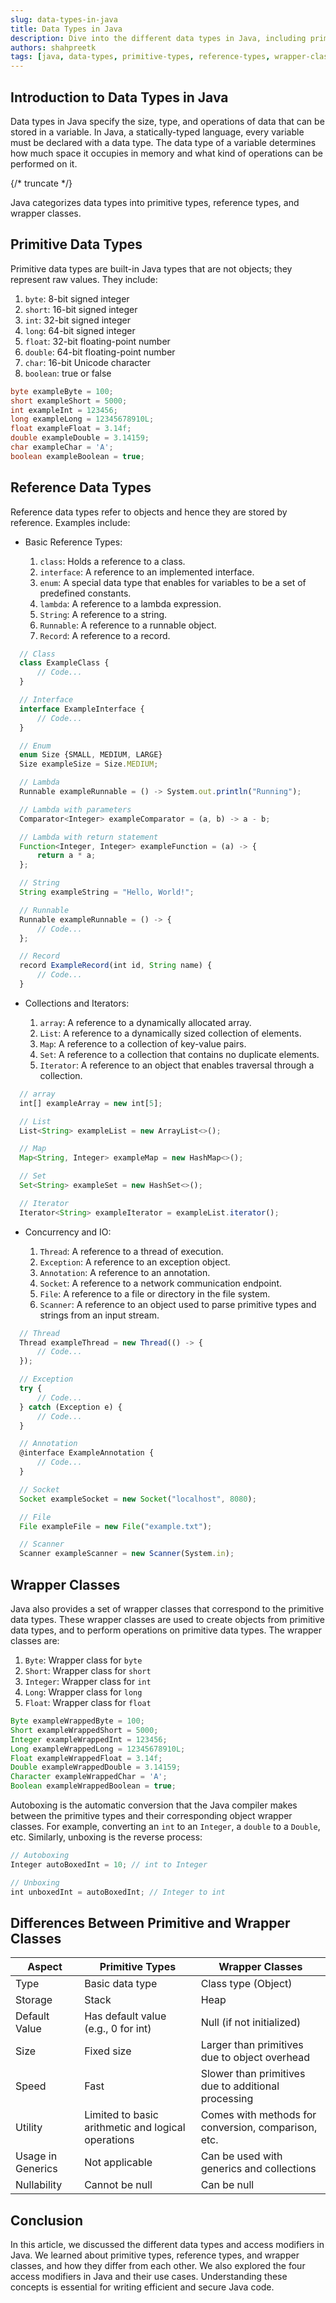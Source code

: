 ```yaml
---
slug: data-types-in-java
title: Data Types in Java
description: Dive into the different data types in Java, including primitive types, reference types, and wrapper classes.
authors: shahpreetk
tags: [java, data-types, primitive-types, reference-types, wrapper-classes]
---
```


## Introduction to Data Types in Java

Data types in Java specify the size, type, and operations of data that can be stored in a variable. In Java, a statically-typed language, every variable must be declared with a data type. The data type of a variable determines how much space it occupies in memory and what kind of operations can be performed on it.

{/* truncate */}

Java categorizes data types into primitive types, reference types, and wrapper classes.

## Primitive Data Types

Primitive data types are built-in Java types that are not objects; they represent raw values. They include:

1. `byte`: 8-bit signed integer
2. `short`: 16-bit signed integer
3. `int`: 32-bit signed integer
4. `long`: 64-bit signed integer
5. `float`: 32-bit floating-point number
6. `double`: 64-bit floating-point number
7. `char`: 16-bit Unicode character
8. `boolean`: true or false

```java
byte exampleByte = 100;
short exampleShort = 5000;
int exampleInt = 123456;
long exampleLong = 12345678910L;
float exampleFloat = 3.14f;
double exampleDouble = 3.14159;
char exampleChar = 'A';
boolean exampleBoolean = true;
```

## Reference Data Types

Reference data types refer to objects and hence they are stored by reference. Examples include:

- Basic Reference Types:

  1. `class`: Holds a reference to a class.
  2. `interface`: A reference to an implemented interface.
  3. `enum`: A special data type that enables for variables to be a set of predefined constants.
  4. `lambda`: A reference to a lambda expression.
  5. `String`: A reference to a string.
  6. `Runnable`: A reference to a runnable object.
  7. `Record`: A reference to a record.

```js
  // Class
  class ExampleClass {
      // Code...
  }

  // Interface
  interface ExampleInterface {
      // Code...
  }

  // Enum
  enum Size {SMALL, MEDIUM, LARGE}
  Size exampleSize = Size.MEDIUM;

  // Lambda
  Runnable exampleRunnable = () -> System.out.println("Running");

  // Lambda with parameters
  Comparator<Integer> exampleComparator = (a, b) -> a - b;

  // Lambda with return statement
  Function<Integer, Integer> exampleFunction = (a) -> {
      return a * a;
  };

  // String
  String exampleString = "Hello, World!";

  // Runnable
  Runnable exampleRunnable = () -> {
      // Code...
  };

  // Record
  record ExampleRecord(int id, String name) {
      // Code...
  }
```

- Collections and Iterators:

  1. `array`: A reference to a dynamically allocated array.
  2. `List`: A reference to a dynamically sized collection of elements.
  3. `Map`: A reference to a collection of key-value pairs.
  4. `Set`: A reference to a collection that contains no duplicate elements.
  5. `Iterator`: A reference to an object that enables traversal through a collection.

```js
  // array
  int[] exampleArray = new int[5];

  // List
  List<String> exampleList = new ArrayList<>();

  // Map
  Map<String, Integer> exampleMap = new HashMap<>();

  // Set
  Set<String> exampleSet = new HashSet<>();

  // Iterator
  Iterator<String> exampleIterator = exampleList.iterator();
```

- Concurrency and IO:

  1. `Thread`: A reference to a thread of execution.
  2. `Exception`: A reference to an exception object.
  3. `Annotation`: A reference to an annotation.
  4. `Socket`: A reference to a network communication endpoint.
  5. `File`: A reference to a file or directory in the file system.
  6. `Scanner`: A reference to an object used to parse primitive types and strings from an input stream.

```js
  // Thread
  Thread exampleThread = new Thread(() -> {
      // Code...
  });

  // Exception
  try {
      // Code...
  } catch (Exception e) {
      // Code...
  }

  // Annotation
  @interface ExampleAnnotation {
      // Code...
  }

  // Socket
  Socket exampleSocket = new Socket("localhost", 8080);

  // File
  File exampleFile = new File("example.txt");

  // Scanner
  Scanner exampleScanner = new Scanner(System.in);
```

## Wrapper Classes

Java also provides a set of wrapper classes that correspond to the primitive data types. These wrapper classes are used to create objects from primitive data types, and to perform operations on primitive data types. The wrapper classes are:

1. `Byte`: Wrapper class for `byte`
2. `Short`: Wrapper class for `short`
3. `Integer`: Wrapper class for `int`
4. `Long`: Wrapper class for `long`
5. `Float`: Wrapper class for `float`

```java
Byte exampleWrappedByte = 100;
Short exampleWrappedShort = 5000;
Integer exampleWrappedInt = 123456;
Long exampleWrappedLong = 12345678910L;
Float exampleWrappedFloat = 3.14f;
Double exampleWrappedDouble = 3.14159;
Character exampleWrappedChar = 'A';
Boolean exampleWrappedBoolean = true;
```

Autoboxing is the automatic conversion that the Java compiler makes between the primitive types and their corresponding object wrapper classes. For example, converting an `int` to an `Integer`, a `double` to a `Double`, etc. Similarly, unboxing is the reverse process:

```js
// Autoboxing
Integer autoBoxedInt = 10; // int to Integer

// Unboxing
int unboxedInt = autoBoxedInt; // Integer to int
```

## Differences Between Primitive and Wrapper Classes

<table>

<thead>
  <tr>
    <th>Aspect</th>
    <th>Primitive Types</th>
    <th>Wrapper Classes</th>
  </tr>
</thead>

<tbody>

<tr>
  <td>Type</td>
  <td>Basic data type</td>
  <td>Class type (Object)</td>
</tr>

<tr>
  <td>Storage</td>
  <td>Stack</td>
  <td>Heap</td>
</tr>

<tr>
  <td>Default Value</td>
  <td>Has default value (e.g., 0 for int)</td>
  <td>Null (if not initialized)</td>
</tr>

<tr>
  <td>Size</td>
  <td>Fixed size</td>
  <td>Larger than primitives due to object overhead</td>
</tr>

<tr>
  <td>Speed</td>
  <td>Fast</td>
  <td>Slower than primitives due to additional processing</td>
</tr>

<tr>
  <td>Utility</td>
  <td>Limited to basic arithmetic and logical operations</td>
  <td>Comes with methods for conversion, comparison, etc.</td>
</tr>

<tr>
  <td>Usage in Generics</td>
  <td>Not applicable</td>
  <td>Can be used with generics and collections</td>
</tr>

<tr>
  <td>Nullability</td>
  <td>Cannot be null</td>
  <td>Can be null</td>
</tr>

</tbody>

</table>

## Conclusion

In this article, we discussed the different data types and access modifiers in Java. We learned about primitive types, reference types, and wrapper classes, and how they differ from each other. We also explored the four access modifiers in Java and their use cases. Understanding these concepts is essential for writing efficient and secure Java code.
